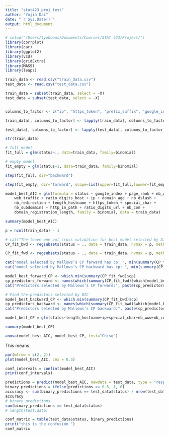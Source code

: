 ```yaml
---
title: "stat423_proj_test"
author: "Yujia Dai"
date: "`r Sys.Date()`"
output: html_document
---
```


```r
# setwd("/Users/typhoeus/Documents/Courses/STAT 423/Project/")
library(corrplot)
library(car)  
library(ggplot2)
library(vcd)
library(gridExtra)
library(MASS)
library(leaps)

```



```r

train_data <- read.csv("train_data.csv")
test_data <- read.csv("test_data.csv")

train_data = subset(train_data, select = -X)
test_data = subset(test_data, select = -X)


columns_to_factor <- c("ip", "https_token", "prefix_suffix", "google_index", "status")

train_data[, columns_to_factor] <- lapply(train_data[, columns_to_factor], factor)

test_data[, columns_to_factor] <- lapply(test_data[, columns_to_factor], factor)

str(train_data)
```


```r
# full model
fit_full = glm(status~., data=train_data, family=binomial)

# empty model
fit_empty = glm(status~1, data=train_data, family=binomial)
```

```r
step(fit_full, dir="backward")

step(fit_empty, dir="forward", scope=list(upper=fit_full,lowwer=fit_empty))
```

```r

model_best_AIC = glm(formula = status ~ google_index + page_rank + nb_www + phish_hints + 
    web_traffic + ratio_digits_host + ip + domain_age + nb_dslash + 
    nb_redirection + length_hostname + https_token + special_char + 
    nb_subdomains + http_in_path + ratio_digits_url + nb_com + 
    domain_registration_length, family = binomial, data = train_data)

summary(model_best_AIC)
```

```r
p = ncol(train_data) - 1

# cat("The leave-one out cross validation for best model selected by AIC is: ", loocv.lm(model_best_backward))
CP_fit_bwd <- regsubsets(status ~ ., data = train_data, nvmax = p, method = "backward")

CP_fit_fwd <- regsubsets(status ~ ., data = train_data, nvmax = p, method = "forward")

cat("model selected by Mallows’s CP farward has cp: ", min(summary(CP_fit_fwd)$cp), "\n")
cat("model selected by Mallows’s CP backward has cp: ", min(summary(CP_fit_bwd)$cp), "\n")

model_best_forward_CP <- which.min(summary(CP_fit_fwd)$cp)
cp_predictors_forward <- names(which(summary(CP_fit_fwd)$which[model_best_forward_CP, ] == TRUE))
cat("Predictors selected by Mallows’s CP forward:", paste(cp_predictors_forward, collapse = ", "), "\n")

# Find the predictors selected by BIC
model_best_backward_CP <- which.min(summary(CP_fit_bwd)$cp)
cp_predictors_backward <- names(which(summary(CP_fit_bwd)$which[model_best_backward_CP, ] == TRUE))
cat("Predictors selected by Mallows’s CP backward:", paste(cp_predictors_backward, collapse = ", "), "\n")

model_best_CP = glm(status~length_hostname+ip+special_char+nb_www+nb_com+nb_dslash+http_in_path+https_token+ratio_digits_url+ratio_digits_host+nb_subdomains+nb_redirection+char_repeat+phish_hints+domain_registration_length+domain_age+web_traffic+google_index+page_rank, data=train_data, family=binomial)

summary(model_best_CP)
```

```r
anova(model_best_AIC, model_best_CP, test="Chisq")
```
This means 

```r
par(mfrow = c(2, 2))
plot(model_best_AIC, cex = 0.5)
```


```r
conf_intervals = confint(model_best_AIC)
print(conf_intervals)
```



```r
predictions = predict(model_best_AIC, newdata = test_data, type = "response")
binary_predictions = ifelse(predictions >= 0.5, 1, 0)
accuracy <- sum(binary_predictions == test_data$status) / nrow(test_data)
accuracy
# binary_predictions
sum(binary_predictions == test_data$status)
# length(test.data)

conf_matrix = table(test_data$status, binary_predictions)
print("this is the confusion ")
conf_matrix
```



